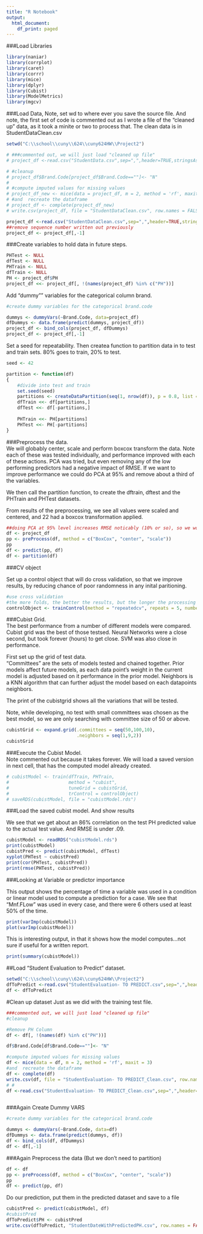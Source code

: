 ```yaml
---
title: "R Notebook"
output:
  html_document:
    df_print: paged
---
```


###Load Libraries
```r

library(naniar)
library(corrplot)
library(caret)
library(corrr)
library(mice)
library(dplyr)
library(Cubist)
library(ModelMetrics)
library(mgcv)

```

###Load Data,
Note, set wd to where ever you save the source file.
And note, the first set of code is commented out as I wrote a file of the "cleaned up" data, as it took a minite or two to process that.  The clean data is in StudentDataClean.csv
```r

setwd("C:\\school\\cuny\\624\\cuny624HW\\Project2")

# ###commented out, we will just load "cleaned up file"
# project_df <-read.csv("StudentData.csv",sep=",",header=TRUE,stringsAsFactors=FALSE)

# #cleanup
# project_df$Brand.Code[project_df$Brand.Code==""]<- "N"
# 
# #compute imputed values for missing values
# project_df_new <- mice(data = project_df, m = 2, method = 'rf', maxit = 3)
# #and  recreate the dataframe
# project_df <- complete(project_df_new)
# write.csv(project_df, file = "StudentDataClean.csv", row.names = FALSE)

project_df <-read.csv("StudentDataClean.csv",sep=",",header=TRUE,stringsAsFactors=FALSE)
##remove sequence number written out previously
project_df <- project_df[,-1] 

```

###Create variables to hold data in future steps.
```r

PHTest <- NULL
dfTest <- NULL
PHTrain <- NULL
dfTrain <- NULL
PH <- project_df$PH
project_df <<- project_df[, !(names(project_df) %in% c("PH"))]
```
Add "dummy"" variables for the categorical column brand.

```r

#create dummy variables for the categorical brand.code

dummys <- dummyVars(~Brand.Code, data=project_df)
dfDummys <- data.frame(predict(dummys, project_df))
project_df <- bind_cols(project_df, dfDummys)
project_df <- project_df[,-1]

```

Set a seed for repeatability.  Then createa function to partition data in to test and train sets.  80% goes to train, 20% to test.

```r
seed <- 42

partition <- function(df)
{
    #divide into test and train
    set.seed(seed)
    partitions <- createDataPartition(seq(1, nrow(df)), p = 0.8, list = FALSE)
    dfTrain <<- df[partitions,]
    dfTest <<- df[-partitions,]
    
    PHTrain <<- PH[partitions]
    PHTest <<- PH[-partitions]
}

```
###Preprocess the data.  
We will globably center, scale and perform  boxcox transform the data.  Note each of these was tested individually, and performance improved with each of these actions.  PCA was tried, but even removing any of the low performing predictors had a negative impact of RMSE.  If we want to improve performance we could do PCA at 95% and remove about a third of the variables.

We then call the partition function, to create the dftrain, dftest and the PHTrain and PHTest datasets.

From results of the preprocessing, we see all values were scaled and centered, and 22 had a boxcox transformation applied.
```r
##doing PCA at 95% level increases RMSE noticably (10% or so), so we won't do it.
df <- project_df
pp <- preProcess(df, method = c("BoxCox", "center", "scale"))
pp
df <- predict(pp, df)
df <- partition(df)

```
###CV object

Set up a control object that will do cross validation, so that we improve results, by reducing chance of poor randomness in any inital paritioning.

```r

#use cross validation
#the more folds, the better the results, but the longer the processing takes.
controlObject <- trainControl(method = "repeatedcv", repeats = 5, number = 10)

```

###Cubist Grid.  
The best performance from a number of different models were compared.  Cubist grid was the best of those testsed.  Neural Networks were a close second, but took forever (hours) to get close.  SVM was also close in performance.

First set up the grid of test data.  
"Committees" are the sets of models tested and chained together.  Prior models affect future models, as each data point's weight in the current model is adjusted based on it performance in the prior model.
Neighbors is a KNN algorithm that can further adjust the model based on each datapoints neighbors.

The print of the cubistgrid shows all the variations that will be tested.

Note, while developing, no test with small committees was chosen as the best model, so we are only searching with committee size of 50 or above.

```r
cubistGrid <- expand.grid(.committees = seq(50,100,10),
                          .neighbors = seq(1,9,2))
cubistGrid
```
###Execute the Cubist Model.  
Note commented out because it takes forever.  We will load a saved version in next cell, that has the computed model already created.
```r
# cubistModel <- train(dfTrain, PHTrain,
#                      method = "cubist",
#                      tuneGrid = cubistGrid,
#                      trControl = controlObject)
# saveRDS(cubistModel, file = "cubistModel.rds")
```

###Load the saved cubist model.  And show results

We see that we get about an 86% correlation on the test PH predicted value to the actual test value.  And RMSE is under .09.
```R
cubistModel <- readRDS("cubistModel.rds")
print(cubistModel)
cubistPred <- predict(cubistModel, dfTest)
xyplot(PHTest ~ cubistPred)
print(cor(PHTest, cubistPred))
print(rmse(PHTest, cubistPred))


```
###Looking at Variable or predictor importance

This output shows the percentage of time a variable was used in a condition or linear model used to compute a prediction for a case.
We see that "Mnf.FLow" was used in every case, and there were 6 others used at least 50% of the time.

```r
print(varImp(cubistModel))
plot(varImp(cubistModel))
```
This is interesting output, in that it shows how the model computes...not sure if useful for a written report.

```r
print(summary(cubistModel))

```
##Load "Student Evaluation to Predict" dataset.  

```r
setwd("C:\\school\\cuny\\624\\cuny624HW\\Project2")
dfToPredict <-read.csv("StudentEvaluation- TO PREDICT.csv",sep=",",header=TRUE,stringsAsFactors=FALSE)
df <- dfToPredict
```

#Clean up dataset 
Just as we did with the training test file.

```r

###commented out, we will just load "cleaned up file"
#cleanup

#Remove PH Column
df <- df[, !(names(df) %in% c("PH"))]

df$Brand.Code[df$Brand.Code==""]<- "N"

#compute imputed values for missing values
df <- mice(data = df, m = 2, method = 'rf', maxit = 3)
#and  recreate the dataframe
df <- complete(df)
write.csv(df, file = "StudentEvaluation- TO PREDICT_Clean.csv", row.names = FALSE)
# # 
df <-read.csv("StudentEvaluation- TO PREDICT_Clean.csv",sep=",",header=TRUE,stringsAsFactors=FALSE)



```
###Again Create Dummy VARS

```r
#create dummy variables for the categorical brand.code

dummys <- dummyVars(~Brand.Code, data=df)
dfDummys <- data.frame(predict(dummys, df))
df <- bind_cols(df, dfDummys)
df <- df[,-1]

```
###Again Preprocess the data
(But we don't need to partition)

```r
df <- df
pp <- preProcess(df, method = c("BoxCox", "center", "scale"))
pp
df <- predict(pp, df)

```
Do our prediction, put them in the predicted dataset and save to a file
```r
cubistPred <- predict(cubistModel, df)
#cubistPred
dfToPredict$PH <- cubistPred
write.csv(dfToPredict, "StudentDateWithPredictedPH.csv", row.names = FALSE)
```